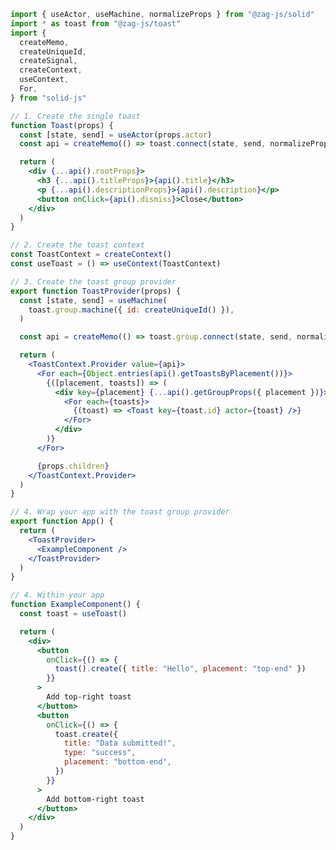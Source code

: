 ```jsx
import { useActor, useMachine, normalizeProps } from "@zag-js/solid"
import * as toast from "@zag-js/toast"
import {
  createMemo,
  createUniqueId,
  createSignal,
  createContext,
  useContext,
  For,
} from "solid-js"

// 1. Create the single toast
function Toast(props) {
  const [state, send] = useActor(props.actor)
  const api = createMemo(() => toast.connect(state, send, normalizeProps))

  return (
    <div {...api().rootProps}>
      <h3 {...api().titleProps}>{api().title}</h3>
      <p {...api().descriptionProps}>{api().description}</p>
      <button onClick={api().dismiss}>Close</button>
    </div>
  )
}

// 2. Create the toast context
const ToastContext = createContext()
const useToast = () => useContext(ToastContext)

// 3. Create the toast group provider
export function ToastProvider(props) {
  const [state, send] = useMachine(
    toast.group.machine({ id: createUniqueId() }),
  )

  const api = createMemo(() => toast.group.connect(state, send, normalizeProps))

  return (
    <ToastContext.Provider value={api}>
      <For each={Object.entries(api().getToastsByPlacement())}>
        {([placement, toasts]) => (
          <div key={placement} {...api().getGroupProps({ placement })}>
            <For each={toasts}>
              {(toast) => <Toast key={toast.id} actor={toast} />}
            </For>
          </div>
        )}
      </For>

      {props.children}
    </ToastContext.Provider>
  )
}

// 4. Wrap your app with the toast group provider
export function App() {
  return (
    <ToastProvider>
      <ExampleComponent />
    </ToastProvider>
  )
}

// 4. Within your app
function ExampleComponent() {
  const toast = useToast()

  return (
    <div>
      <button
        onClick={() => {
          toast().create({ title: "Hello", placement: "top-end" })
        }}
      >
        Add top-right toast
      </button>
      <button
        onClick={() => {
          toast.create({
            title: "Data submitted!",
            type: "success",
            placement: "bottom-end",
          })
        }}
      >
        Add bottom-right toast
      </button>
    </div>
  )
}
```
